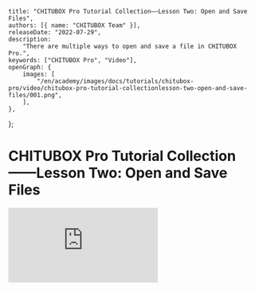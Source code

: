 	title: "CHITUBOX Pro Tutorial Collection——Lesson Two: Open and Save Files",
	authors: [{ name: "CHITUBOX Team" }],
	releaseDate: "2022-07-29",
	description:
		"There are multiple ways to open and save a file in CHITUBOX Pro.",
	keywords: ["CHITUBOX Pro", "Video"],
	openGraph: {
		images: [
			"/en/academy/images/docs/tutorials/chitubox-pro/video/chitubox-pro-tutorial-collectionlesson-two-open-and-save-files/001.png",
		],
	},
};

# CHITUBOX Pro Tutorial Collection——Lesson Two: Open and Save Files

<YouTubeVideoContainer>
	<iframe
		src="https://www.youtube.com/embed/2qIR1o7l5fM"
		scrolling="no"
		border="0"
		frameborder="no"
		framespacing="0"
		allowfullscreen="true"
	></iframe>
</YouTubeVideoContainer>
